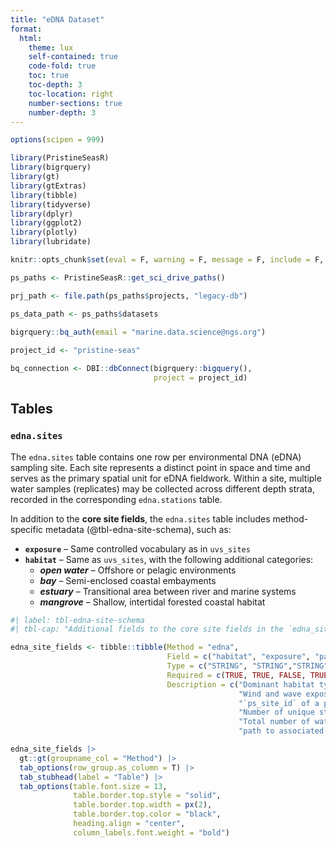 ```yaml
---
title: "eDNA Dataset"
format: 
  html:
    theme: lux
    self-contained: true
    code-fold: true
    toc: true 
    toc-depth: 3
    toc-location: right
    number-sections: true
    number-depth: 3
---
```


```r
options(scipen = 999)

library(PristineSeasR)
library(bigrquery)
library(gt)
library(gtExtras)
library(tibble)
library(tidyverse)
library(dplyr)
library(ggplot2)
library(plotly)
library(lubridate)

knitr::opts_chunk$set(eval = F, warning = F, message = F, include = F, echo = F)

ps_paths <- PristineSeasR::get_sci_drive_paths()

prj_path <- file.path(ps_paths$projects, "legacy-db")

ps_data_path <- ps_paths$datasets
  
bigrquery::bq_auth(email = "marine.data.science@ngs.org")

project_id <- "pristine-seas"

bq_connection <- DBI::dbConnect(bigrquery::bigquery(), 
                                project = project_id)
```

## Tables 

### `edna.sites`

The `edna.sites` table contains one row per environmental DNA (eDNA) sampling site. Each site represents a distinct point in space and time and serves as the primary spatial unit for eDNA fieldwork. Within a site, multiple water samples (replicates) may be collected across different depth strata, recorded in the corresponding `edna.stations` table.

In addition to the **core site fields**, the `edna.sites` table includes method-specific metadata (@tbl-edna-site-schema), such as:

  - **`exposure`** – Same controlled vocabulary as in `uvs_sites`  
  - **`habitat`** – Same as `uvs_sites`, with the following additional categories:
    - **_open water_** – Offshore or pelagic environments
    - **_bay_** – Semi-enclosed coastal embayments
    - **_estuary_** – Transitional area between river and marine systems
    - **_mangrove_** – Shallow, intertidal forested coastal habitat
    
    
```r
#| label: tbl-edna-site-schema
#| tbl-cap: "Additional fields to the core site fields in the `edna_sites` table"

edna_site_fields <- tibble::tibble(Method = "edna",
                                   Field = c("habitat", "exposure", "paired_ps_site_id", "n_stations", "n_samples", "site_photos"),
                                   Type = c("STRING", "STRING","STRING","INTEGER", "INTEGER", "STRING"),
                                   Required = c(TRUE, TRUE, FALSE, TRUE, TRUE, FALSE),
                                   Description = c("Dominant habitat type. Allowed values: *fore reef*, *back reef*, *fringing reef*, *patch reef*, *reef flat*, *channel*, *seagrass*, *rocky reef*, *open water*, *bay*, *estuary*, *mangrove*, *other*.",
                                                   "Wind and wave exposure at the site. Allowed values: *windward*, *leeward*, *lagoon*, *other*.",
                                                   "`ps_site_id` of a paired site (e.g., a `uvs` or `pbruvs` site), if applicable",
                                                   "Number of unique stations (i.e., depth strata) sampled at the site",
                                                   "Total number of water samples (replicates) collected at the site",
                                                   "path to associated site photos, if available (e.g.,  eDNA/site_photos/COL-2022-edna-001)"))

edna_site_fields |>
  gt::gt(groupname_col = "Method") |> 
  tab_options(row_group.as_column = T) |> 
  tab_stubhead(label = "Table") |> 
  tab_options(table.font.size = 13,
              table.border.top.style = "solid",
              table.border.top.width = px(2),
              table.border.top.color = "black",
              heading.align = "center",
              column_labels.font.weight = "bold")
```

